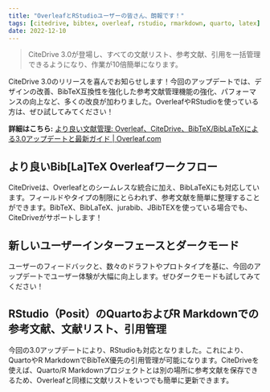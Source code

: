 ```yaml
---
title: "OverleafとRStudioユーザーの皆さん、朗報です！"
tags: [citedrive, bibtex, overleaf, rstudio, rmarkdown, quarto, latex]
date: 2022-12-10
---
```


> CiteDrive 3.0が登場し、すべての文献リスト、参考文献、引用を一括管理できるようになり、作業が10倍簡単になります。

  

CiteDrive 3.0のリリースを喜んでお知らせします！今回のアップデートでは、デザインの改善、BibTeX互換性を強化した参考文献管理機能の強化、パフォーマンスの向上など、多くの改良が加わりました。OverleafやRStudioを使っている方は、ぜひ試してみてください！

 


**詳細はこちら:** [より良い文献管理: Overleaf、CiteDrive、BibTeX/BibLaTeXによる3.0アップデートと最新ガイド | Overleaf.com](https://www.overleaf.com/blog/better-bibliography-management-with-overleaf-citedrive-and-bibtex-biblatex)



<CiteDrive />

## より良いBib[La]TeX Overleafワークフロー

CiteDriveは、Overleafとのシームレスな統合に加え、BibLaTeXにも対応しています。フィールドやタイプの制限にとらわれず、参考文献を簡単に整理することができます。BibTeX、BibLaTeX、jurabib、JBibTEXを使っている場合でも、CiteDriveがサポートします！

  

## 新しいユーザーインターフェースとダークモード

ユーザーのフィードバックと、数々のドラフトやプロトタイプを基に、今回のアップデートでユーザー体験が大幅に向上します。ぜひダークモードも試してみてください！

  

## RStudio（Posit）のQuartoおよびR Markdownでの参考文献、文献リスト、引用管理

今回の3.0アップデートにより、RStudioも対応となりました。これにより、QuartoやR MarkdownでBibTeX優先の引用管理が可能になります。CiteDriveを使えば、Quarto/R Markdownプロジェクトとは別の場所に参考文献を保存できるため、Overleafと同様に文献リストをいつでも簡単に更新できます。
